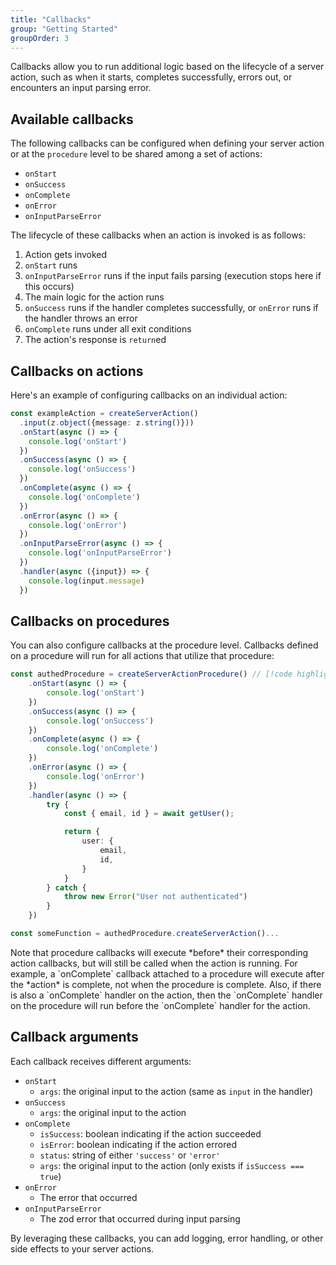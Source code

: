 ```yaml
---
title: "Callbacks"
group: "Getting Started"
groupOrder: 3
---
```


Callbacks allow you to run additional logic based on the lifecycle of a server action, such as when it starts, completes successfully, errors out, or encounters an input parsing error.

## Available callbacks

The following callbacks can be configured when defining your server action or at the `procedure` level to be shared among a set of actions:

- `onStart`
- `onSuccess`
- `onComplete`
- `onError`
- `onInputParseError`

The lifecycle of these callbacks when an action is invoked is as follows:

1. Action gets invoked
2. `onStart` runs
3. `onInputParseError` runs if the input fails parsing (execution stops here if this occurs)
4. The main logic for the action runs
5. `onSuccess` runs if the handler completes successfully, or `onError` runs if the handler throws an error
6. `onComplete` runs under all exit conditions
7. The action's response is `return`ed

## Callbacks on actions

Here's an example of configuring callbacks on an individual action:

```ts title="actions.ts"
const exampleAction = createServerAction()
  .input(z.object({message: z.string()}))
  .onStart(async () => {
    console.log('onStart')
  })
  .onSuccess(async () => {
    console.log('onSuccess')
  })
  .onComplete(async () => {
    console.log('onComplete')
  })
  .onError(async () => {
    console.log('onError')
  })
  .onInputParseError(async () => {
    console.log('onInputParseError')
  })
  .handler(async ({input}) => {
    console.log(input.message)
  })
```

## Callbacks on procedures

You can also configure callbacks at the procedure level. Callbacks defined on a procedure will run for all actions that utilize that procedure:

```ts title="actions.ts"
const authedProcedure = createServerActionProcedure() // [!code highlight]
    .onStart(async () => {
        console.log('onStart')
    })
    .onSuccess(async () => {
        console.log('onSuccess')
    })
    .onComplete(async () => {
        console.log('onComplete')
    })
    .onError(async () => {
        console.log('onError')
    })
    .handler(async () => {
        try {
            const { email, id } = await getUser();

            return {
                user: {
                    email,
                    id,
                }
            }
        } catch {
            throw new Error("User not authenticated")
        }
    })

const someFunction = authedProcedure.createServerAction()...
```

<Info>
  Note that procedure callbacks will execute *before* their corresponding action
  callbacks, but will still be called when the action is running. For example, a
  `onComplete` callback attached to a procedure will execute after the *action*
  is complete, not when the procedure is complete. Also, if there is also a
  `onComplete` handler on the action, then the `onComplete` handler on the
  procedure will run before the `onComplete` handler for the action.
</Info>

## Callback arguments

Each callback receives different arguments:

- `onStart`
  - `args`: the original input to the action (same as `input` in the handler)
- `onSuccess`
  - `args`: the original input to the action
- `onComplete`
  - `isSuccess`: boolean indicating if the action succeeded
  - `isError`: boolean indicating if the action errored
  - `status`: string of either `'success'` or `'error'`
  - `args`: the original input to the action (only exists if `isSuccess === true`)
- `onError`
  - The error that occurred
- `onInputParseError`
  - The zod error that occurred during input parsing

By leveraging these callbacks, you can add logging, error handling, or other side effects to your server actions.
